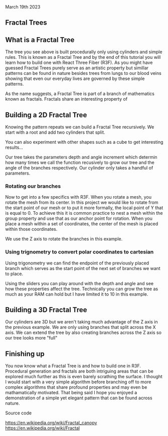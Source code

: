 
<Head>
  <title>Fractal Trees | Sergen Karaoglan</title>
  <meta
    name="description"
    content="Build fractal trees with a interactive 3D fractal tree generator."
  />
</Head>

<link
  rel="stylesheet"
  href="https://cdnjs.cloudflare.com/ajax/libs/highlight.js/11.7.0/styles/github.min.css"
  integrity="sha512-0aPQyyeZrWj9sCA46UlmWgKOP0mUipLQ6OZXu8l4IcAmD2u31EPEy9VcIMvl7SoAaKe8bLXZhYoMaE/in+gcgA=="
  crossOrigin="anonymous"
  referrerPolicy="no-referrer"
/>
<link
  rel="stylesheet"
  href="https://cdn.jsdelivr.net/npm/katex@0.15.2/dist/katex.min.css"
  integrity="sha384-RZU/ijkSsFbcmivfdRBQDtwuwVqK7GMOw6IMvKyeWL2K5UAlyp6WonmB8m7Jd0Hn"
  crossOrigin="anonymous"
/>

<div className="m-auto w-96 h-96">
  <FractalTreeCanvas is3D={false} initDepth={5} />
</div>

<article className="prose lg:prose-xl m-auto w-7/12 pt-16">
March 19th 2023

# Fractal Trees

## What is a Fractal Tree

The tree you see above is built procedurally only using cylinders and simple rules. This is known as a Fractal Tree and by the end of this tutorial you will learn how to build one with React Three Fiber (R3F). As you might have guessed Fractal Trees purely serve as an artistic property but simillar patterns can be found in nature besides trees from lungs to our blood veins showing that even our everyday lives are governed by these simple patterns.

As the name suggests, a Fractal Tree is part of a branch of mathematics known as fractals. Fractals share an interesting property of

## Building a 2D Fractal Tree

Knowing the pattern repeats we can build a Fractal Tree recursively. We start with a root and add two cylinders that split.

You can also experiment with other shapes such as a cube to get interesting results...

Our tree takes the parameters depth and angle increment which determin how many times we call the function recusively to grow our tree and the angle of the branches respectively.
Our cylinder only takes a handful of parameters.

### Rotating our branches

Now to get into a few specifics with R3F. When you rotate a mesh, you rotate the mesh from its center. In this project we would like to rotate from the start point of our mesh or to put it more formally, the local point of Y that is equal to 0. To achieve this it is common practice to nest a mesh within the group property and use that as our anchor point for rotation. When you place a mesh within a set of coordinates, the center of the mesh is placed within those coordinates.

We use the Z axis to rotate the branches in this example.

### Using trignometry to convert polar coordinates to cartesian

Using trigonometry we can find the endpoint of the previously placed branch which serves as the start point of the next set of branches we want to place.

Using the sliders you can play around with the depth and angle and see how these properties affect the tree. Technically you can grow the tree as much as your RAM can hold but I have limited it to 10 in this example.

## Building a 3D Fractal Tree

Our cylinders are 3D but we aren't taking much advantage of the Z axis in the previous example. We are only using branches that split across the X axis. We can extend the tree by also creating branches across the Z axis so our tree looks more "full"

## Finishing up

You now know what a Fractal Tree is and how to build one in R3F. Procedural generation and fractals are both intriguing areas that can be explored much further as this is even
barely scrathing the surface. I thought I would start with a very simple algorithm before branching off to more complex algorithms that share profound properties and may even be mathamatically motivated. That being said I hope you enjoyed a demonstration of a simple yet elegant pattern that can be found across nature.

Source code

https://en.wikipedia.org/wiki/Fractal_canopy
https://en.wikipedia.org/wiki/Fractal

</article>
